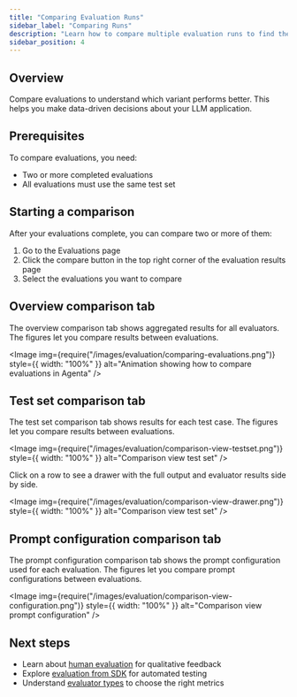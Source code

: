 ```yaml
---
title: "Comparing Evaluation Runs"
sidebar_label: "Comparing Runs"
description: "Learn how to compare multiple evaluation runs to find the best performing variant"
sidebar_position: 4
---
```



## Overview

Compare evaluations to understand which variant performs better. This helps you make data-driven decisions about your LLM application.

## Prerequisites

To compare evaluations, you need:

- Two or more completed evaluations
- All evaluations must use the same test set

## Starting a comparison

After your evaluations complete, you can compare two or more of them:

1. Go to the Evaluations page
2. Click the compare button in the top right corner of the evaluation results page
3. Select the evaluations you want to compare 


## Overview comparison tab

The overview comparison tab shows aggregated results for all evaluators. The figures let you compare results between evaluations.

<Image
  img={require("/images/evaluation/comparing-evaluations.png")}
  style={{ width: "100%" }}
  alt="Animation showing how to compare evaluations in Agenta"
/>

## Test set comparison tab

The test set comparison tab shows results for each test case. The figures let you compare results between evaluations.

<Image
  img={require("/images/evaluation/comparison-view-testset.png")}
  style={{ width: "100%" }}
  alt="Comparison view test set"
/>

Click on a row to see a drawer with the full output and evaluator results side by side.

<Image
  img={require("/images/evaluation/comparison-view-drawer.png")}
  style={{ width: "100%" }}
  alt="Comparison view test set"
/>

## Prompt configuration comparison tab

The prompt configuration comparison tab shows the prompt configuration used for each evaluation. The figures let you compare prompt configurations between evaluations.

<Image
  img={require("/images/evaluation/comparison-view-configuration.png")}
  style={{ width: "100%" }}
  alt="Comparison view prompt configuration"
/>

## Next steps

- Learn about [human evaluation](/evaluation/human-evaluation/quick-start) for qualitative feedback
- Explore [evaluation from SDK](/tutorials/sdk/evaluate-with-SDK) for automated testing
- Understand [evaluator types](/evaluation/configure-evaluators/overview) to choose the right metrics

